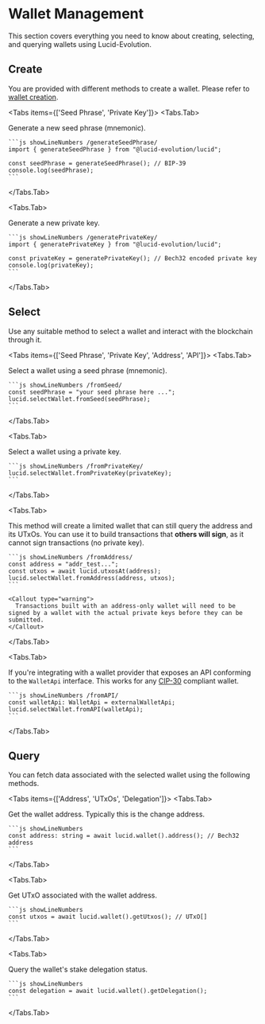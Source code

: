 
# Wallet Management

This section covers everything you need to know about creating, selecting, and querying wallets using Lucid-Evolution.

## Create

You are provided with different methods to create a wallet. Please refer to [wallet creation](./wallet-creation).

<Tabs items={['Seed Phrase', 'Private Key']}>
  <Tabs.Tab>
    <div className="text-sm">
      Generate a new seed phrase (mnemonic).
    </div>
  
    ```js showLineNumbers /generateSeedPhrase/
    import { generateSeedPhrase } from "@lucid-evolution/lucid";
    
    const seedPhrase = generateSeedPhrase(); // BIP-39
    console.log(seedPhrase);
    ```
  </Tabs.Tab>
  
  <Tabs.Tab>
    <div className="text-sm">
      Generate a new private key.
    </div>
  
    ```js showLineNumbers /generatePrivateKey/
    import { generatePrivateKey } from "@lucid-evolution/lucid";
    
    const privateKey = generatePrivateKey(); // Bech32 encoded private key
    console.log(privateKey);
    ```
  </Tabs.Tab>
</Tabs>

## Select

Use any suitable method to select a wallet and interact with the blockchain through it.

<Tabs items={['Seed Phrase', 'Private Key', 'Address', 'API']}>
  <Tabs.Tab>
    <div className="text-sm">
      Select a wallet using a seed phrase (mnemonic).
    </div>
  
    ```js showLineNumbers /fromSeed/
    const seedPhrase = "your seed phrase here ...";
    lucid.selectWallet.fromSeed(seedPhrase);
    ```
  </Tabs.Tab>
  
  <Tabs.Tab>
    <div className="text-sm">
      Select a wallet using a private key.
    </div>
  
    ```js showLineNumbers /fromPrivateKey/
    lucid.selectWallet.fromPrivateKey(privateKey);
    ```
  </Tabs.Tab>
  
  <Tabs.Tab>
    <div className="text-sm">
      This method will create a limited wallet that can still query the address and its UTxOs. You can use it to build transactions that **others will sign**, as it cannot sign transactions (no private key).
    </div>
  
    ```js showLineNumbers /fromAddress/
    const address = "addr_test...";
    const utxos = await lucid.utxosAt(address);
    lucid.selectWallet.fromAddress(address, utxos);
    ```
    
    <Callout type="warning">
      Transactions built with an address-only wallet will need to be signed by a wallet with the actual private keys before they can be submitted.
    </Callout>
  </Tabs.Tab>
  
  <Tabs.Tab>
    <div className="text-sm">
      If you're integrating with a wallet provider that exposes an API conforming to the `WalletApi` interface. This works for any [CIP-30](https://github.com/cardano-foundation/CIPs/tree/master/CIP-0030) compliant wallet.
    </div>
  
    ```js showLineNumbers /fromAPI/
    const walletApi: WalletApi = externalWalletApi;
    lucid.selectWallet.fromAPI(walletApi);
    ```
  </Tabs.Tab>
</Tabs>

## Query

You can fetch data associated with the selected wallet using the following methods.

<Tabs items={['Address', 'UTxOs', 'Delegation']}>
  <Tabs.Tab>
    <div className="text-sm">
      Get the wallet address. Typically this is the change address.
    </div>
  
    ```js showLineNumbers
    const address: string = await lucid.wallet().address(); // Bech32 address
    ```
  </Tabs.Tab>
  
  <Tabs.Tab>
    <div className="text-sm">
      Get UTxO associated with the wallet address.
    </div>
  
    ```js showLineNumbers
    const utxos = await lucid.wallet().getUtxos(); // UTxO[]
    ```
  </Tabs.Tab>
  
  <Tabs.Tab>
    <div className="text-sm">
      Query the wallet's stake delegation status.
    </div>
  
    ```js showLineNumbers
    const delegation = await lucid.wallet().getDelegation();
    ```
  </Tabs.Tab>
</Tabs>

